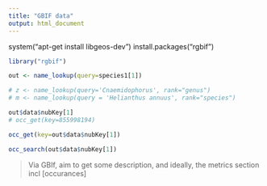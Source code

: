 ```yaml
---
title: "GBIF data"
output: html_document
---
```



system("apt-get install libgeos-dev")
install.packages("rgbif")

```r
library("rgbif")
```

```r
out <- name_lookup(query=species1[1])

# z <- name_lookup(query='Cnaemidophorus', rank="genus")
# m <- name_lookup(query = 'Helianthus annuus', rank="species")

out$data$nubKey[1]
# occ_get(key=855998194)

occ_get(key=out$data$nubKey[1])

```



```r
occ_search(out$data$nubKey[1])
```

> Via GBIf, aim to get some description, and ideally, the metrics section incl [occurances]
